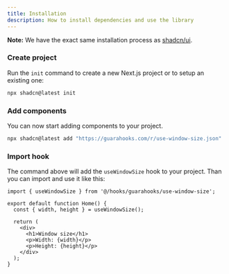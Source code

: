 ```yaml
---
title: Installation
description: How to install dependencies and use the library
---
```


<Callout>

**Note:** We have the exact same installation process as [shadcn/ui](https://ui.shadcn.com/docs/installation/).

</Callout>

<Steps>

### Create project

Run the `init` command to create a new Next.js project or to setup an existing one:

```bash
npx shadcn@latest init
```

### Add components

You can now start adding components to your project.

```bash
npx shadcn@latest add "https://guarahooks.com/r/use-window-size.json"
```

### Import hook

The command above will add the `useWindowSize` hook to your project. Than you can import and use it like this:

```tsx {1,4,9,10} showLineNumbers
import { useWindowSize } from '@/hooks/guarahooks/use-window-size';

export default function Home() {
  const { width, height } = useWindowSize();

  return (
    <div>
      <h1>Window size</h1>
      <p>Width: {width}</p>
      <p>Height: {height}</p>
    </div>
  );
}
```

</Steps>

